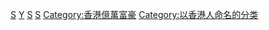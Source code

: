 {{catmore|邵逸夫}}

[[Category:镇海区人_(宁波市)|S]]
[[Category:邵逸夫家族|Y]]
[[Category:香港宁波人|S]]
[[Category:宁波商帮|S]]
[[Category:香港億萬富豪|Category:香港億萬富豪]]
[[Category:以香港人命名的分类|Category:以香港人命名的分类]]